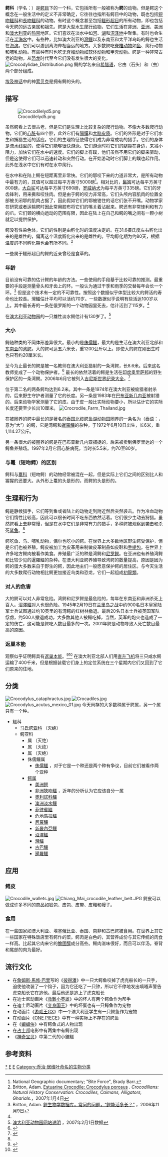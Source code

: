 {{Rough translation |time=2019-01-27 }}
{{Automatic taxobox
| taxon = Crocodylidae
| authority = [[Cuvier|Cuvier]], 1807
| fossil_range = {{fossil range|55|0}} [[始新世|始新世]]至今
| image = NileCrocodile.jpg
| image_caption = [[尼罗鳄|尼罗鳄]]
| subdivision_ranks = [[属|属]]
| subdivision =
* [[侏儒鱷|侏儒鱷屬]](''Osteolaemus'')
* [[鳄属|鳄属]](''Crocodylus'')
}}

'''鳄科'''（学名：{{lang|la|Crocodylidae}}）是[[鳄目|鳄目]]下的一个科，它包括所有一般被称为'''鳄'''的动物。但是鳄这个概念在一般生活中的定义不非常确定，它往往也指所有鳄目中的动物，既也包括[[短吻鱷科|短吻鱷科]]和[[恆河鱷|長吻鱷科]]的动物。有时这个概念甚至包括[[鱷形超目|鱷形超目]]的所有动物，即也包括今天鳄的远古亲属和祖先。鳄是大型水生[[爬行动物|爬行动物]]，它们生活在[[非洲|非洲]]、[[亚洲|亚洲]]、[[美洲|美洲]]和[[澳大利亚|澳大利亚]]的[[热带|热带]]地区。它们喜欢在淡水中如[[河|河]]、[[湖|湖]]和[[沼泽地|沼泽地]]中聚集。有时也会生活在[[汽水_(水域)|半海水]]中。有些种，比如澳大利亚的[[灣鱷|灣鱷]]以及东南亚和太平洋岛屿的鳄也生活在[[海滨|海滨]]。它们可以游到离海岸相当远的地方。大多数鳄吃[[脊椎动物|脊椎动物]]如[[鱼|鱼]]、爬行动物和[[哺乳动物|哺乳动物]]。有些种有时也吃[[无脊椎动物|无脊椎动物]]如[[软体动物|软体动物]]和[[甲壳亚门|甲壳动物]]。鳄是一种非常古老的动物，从[[恐龙|恐龙]]时代至今它们没有发生很大的变化。
[[File:Crocodylidae_Distribution.png|thumb]]
鳄的学名来自[[希腊语|希腊语]]，它由{{lang|en|kroke}}（石头）和{{lang|en|drilos}}（虫）两个部分组成。

[[埃及神话|埃及神话]]中的神[[索贝克|索贝克]]是拥有鳄的头的。

==描写==
[[File:Crocodilelyd5.png|thumb]]

虽然鳄看上去很古老，但是它们是生理上比较复杂的爬行动物。不像大多数爬行动物，它们的[[心脏|心脏]]有四个腔，此外它们有[[隔膜|隔膜]]和[[大脑皮质|大脑皮质]]。它们的外形是对于它们水生和捕猎生活的适应。它们的生理特征使得它们成为非常成功的猎手。它们的身体是流水线型的，使得它们能够很快游泳。它们游泳时将它们的腿靠在身边，来减小阻力，加快它们在水中的速度。它们的脚上有蹼，他们虽然不用它们的脚来驱动，但是这使得它们可以迅速转动和突然行动。在开始游动时它们脚上的蹼也起作用。此外在浅水中它们有时在水中爬行。

在水中和在陆上鳄在短距离里非常快。它们的鄂咬下来的力道非常大，是所有动物中最有力的，其值可以超过每平方英寸5000磅<ref>National Geographic documentary; "Bite Force", Brady Barr.</ref>。相对比的，[[鬣狗|鬣狗]]可达每平方英寸800磅，[[大白鲨|大白鲨]]可达每平方英寸690磅，[[罗威纳犬|罗威纳犬]]为每平方英寸335磅。它们的牙齿锋利，用来撕和咬住肉。但是由于鳄的咬力非常高，它们头颅内容肌肉的位置全部被关闭鄂的肌肉占据了，因此假如它们的鄂被钳住的话它们张不开嘴。动物学家在研究或者运输鳄时因此常用胶布将它们的嘴关着沾起来。鳄还有非常锋利和有力的爪。它们颈的横向运动的范围有限，因此在陆上在自己和鳄的嘴之间有一颗小树就足以提供保护。

鳄没有性染色体，它们的性别是由孵化时的温度决定的。在31.6摄氏度左右孵化出来的是雄性的，偏离这个温度孵化出来的是雌性的。平均孵化期为约80天，根据温度的不同孵化期也会有所不同。<ref>Britton, Adam. [http://www.kingsnake.com/oz/crocs/porosus.htm Estuarine Crocodile: Crocodylus porosus] {{webarchive|url=https://web.archive.org/web/20150205011319/http://www.kingsnake.com/oz/crocs/porosus.htm |date=2015-02-05 }}. ''Crocodilians: Natural History Conservation: Crocodiles, Caimans, Alligators, Gharials.''，2007年1月4日</ref>

一些属于鱷形超目的鳄的近亲曾经是食草的。

===年龄===
目前没有可靠的估计鳄的年龄的方法。一些使用的手段基于比较可靠的推测。最重要的手段是测量骨头和牙齿上的环。一般认为通过干季和雨季的交替每年会长一个环。<ref name="鳄生物学数据库，常问的问题，鳄能活多长？">Britton, Adam. [http://www.flmnh.ufl.edu/cnhc/cbd-faq-q3.htm 鳄生物学数据库，常问的问题，“鳄能活多长？”] {{Wayback|url=http://www.flmnh.ufl.edu/cnhc/cbd-faq-q3.htm |date=20110629125226 }}，2006年11月9日</ref> 但是这个技术有一定的不可靠性。按照这个数据似乎体型比较大的鳄活的寿命也比较長。灣鱷估计平均可以活约70岁。一些数据似乎说明有些活达100岁以上。其中最长寿的一条在俄罗斯的一个动物园里死去，估计活到了115岁。<ref name="鳄生物学数据库，常问的问题，鳄能活多长？"/>

在[[澳大利亚动物园|澳大利亚动物园]]的一只雄性淡水鳄估计有130岁了。<ref>[http://www.australiazoo.com.au/our-animals/amazing-animals/reptiles/?reptile=crocodilians&animal=freshwater_crocodile#Mr%20Freshy 澳大利亚动物园网站说明] {{Wayback|url=http://www.australiazoo.com.au/our-animals/amazing-animals/reptiles/?reptile=crocodilians&animal=freshwater_crocodile#Mr%20Freshy |date=20140227122831 }}，2007年2月1日数据</ref>

===大小===
鳄随种类的不同体形差异很大。最小的是[[侏儒鱷|侏儒鱷]]，最大的是生活在澳大利亚北部和[[东南亚|东南亚]]的[[湾鳄|湾鳄]]。大的鳄可达五六米长，重1200公斤以上。即使大的鳄在刚出生时也只有约20厘米长。

至今为止最长的鳄是被一名教师在澳大利亚猎射的一条湾鳄，长8.6米。后来这名教师变成了一个动物保护者。<ref name="animals.nationalgeographic.com">{{Cite web |url=http://animals.nationalgeographic.com/animals/reptiles/saltwater-crocodile.html?nav=A-Z |title=存档副本 |access-date=2007-11-08 |archive-date=2007-12-22 |archive-url=https://web.archive.org/web/20071222012800/http://animals.nationalgeographic.com/animals/reptiles/saltwater-crocodile.html?nav=A-Z |dead-url=no }}</ref> 最长的依然活着的鳄是生活在[[印度|印度]][[奥里萨邦|奥里萨邦]]的野生保护区的一条湾鳄。2006年6月它被列入[[吉尼斯世界纪录大全|吉尼斯世界纪录大全]]。<ref>{{Cite news
 |url        = http://in.today.reuters.com/news/newsArticle.aspx?type=topNews&storyID=2006-06-16T161028Z_01_NOOTR_RTRJONC_0_India-255100-1.xml
 |title      = 奥里萨邦的鳄被承认为世界上最长的
 |publisher  = Reuters
 |date       = 2006年6月16日
 |accessdate = 2006年6月18日
}}{{dead link|date=2018年5月 |bot=InternetArchiveBot |fix-attempted=yes }}</ref>

位于第二名的两条鳄均达到6.2米。其中一条是1974年在澳大利亚被偷猎者射杀的，后来野生守护者测量了它的长度。另一条是1983年在[[巴布亚新几内亚|巴布亚新几内亚]]被射猎的。后来动物学家测量了它的皮。由于皮一般比实际动物要小，所以估计它的实际长度还要至少长出10厘米。
[[File:Crocrodile_Farm_Thailand.jpg|thumb]]

在被圈养的鳄中最长的是著名的[[泰国|泰国]][[北榄鳄鱼湖动物园|北榄鳄鱼湖动物园]]圈养的一条名为{{lang|en|Yai}}（[[泰语|泰语]]：{{lang|th| ใหญ่}}，意为“大”）的鳄，它是湾鳄和[[暹羅鱷|暹羅鱷]]的杂种，于1972年6月10日出生，长6米，重1,114.27公斤。

另一条很大的被圈养的鳄是在巴布亚新几内亚捕捉的，后来被卖到佛罗里达的一个鳄鱼养殖场。1997年2月它因心脏病死，当时长5.5米，约70至80岁。

===与鼍（短吻鳄）的区别===
鳄科与[[鼍科|鼍科]]（短吻鳄）的动物经常被混在一起，但是实际上它们之间的区别比人和猩猩的还要大。从外形上鼍的头是{{lang|en|U}}形的，而鳄的头是{{lang|en|V}}形的。

==生理和行为==
鳄是静候猎手，它们等到鱼或者陆上的动物走到附近然后突然袭击。作为冷血动物它们惰性比较高，因此可以很长时间不吃东西依然活着。它们很少主动去狩猎。虽然鳄看上去非常慢，但是在水中它们是非常有力的猎手，多种鳄被观察到袭击和杀死[[鲨鱼|鲨鱼]]。<ref name="animals.nationalgeographic.com"/>

鳄吃鱼、鸟、哺乳动物，偶尔也吃小的鳄。在世界上大多数地区野生鳄受保护，但是它们也被养殖。鳄皮被加工为皮革用来制做皮革制品如皮鞋和[[手提包|手提包]]。在世界上许多地方鳄肉被看作美食。养殖最广泛的种是湾鳄和[[尼罗鳄|尼罗鳄]]。在亚洲也有养殖湾鳄和比较少见的暹羅鱷的杂种。在澳大利亚鳄养殖导致湾鳄的数量提高，原因是因为鳄的蛋大多数来自于野生的鳄，因此地主们一般愿意保护鳄的居住区。与今天生活的大多数爬行动物相比鳄更加接近鸟类和恐龙，它们一起组成[[初龍類|初龍類]]。

===对人的危害===
大的鳄可以对人非常危险。湾鳄和尼罗鳄是最危险的，每年在东南亚和非洲杀死上百人。[[沼澤鱷|沼澤鱷]]对人也很危险。1945年2月19日在[[兰里岛之战|兰里岛之战]]中约900名日本皇家陆军士兵试图通过约10英里的有湾鳄的红树林撤退。最后20名日本士兵被英国军队俘虏，约500人撤退成功，大多数其他人被鳄吃掉，当然，英军的炮火也造成了一定的伤亡，这可能是鳄吃人数目最多的一次。2001年鳄是动物导致人死亡数目最高的原因。

===返巢本能===
观察似乎证明鳄具有[[返巢本能|返巢本能]]。<ref>{{cite web
  | last = Mercer
  | first = Phil
  | authorlink = 
  | coauthors = 
  | title = Homing crocodiles defy relocation
  | work = 
  | publisher = BBC News
  | date = 2007年9月27日
  | url = http://news.bbc.co.uk/1/hi/world/asia-pacific/7015561.stm
  | format = 
  | doi = 
  | accessdate = 2007年9月27日
  | archive-date = 2009年4月10日
  | archive-url = https://web.archive.org/web/20090410025551/http://news.bbc.co.uk/1/hi/world/asia-pacific/7015561.stm
  | dead-url = no
  }}</ref><ref>{{cite web
  | last = 
  | first = 
  | authorlink = 
  | coauthors = 
  | title = Homesick crocs hightail it home
  | work = 
  | publisher = Sydney Morning Herald
  | date = 2007年9月26日
  | url = http://www.smh.com.au/news/NATIONAL/Homesick-crocs-hightail-it-home/2007/09/26/1190486354196.html
  | format = 
  | doi = 
  | accessdate = 2007年9月27日
  | archive-date = 2016年10月12日
  | archive-url = https://web.archive.org/web/20161012185151/http://www.smh.com.au/news/NATIONAL/Homesick-crocs-hightail-it-home/2007/09/26/1190486354196.html
  | dead-url = no
  }}</ref> 在澳大利亚北部人们用[[直升飞机|直升飞机]]将三只咸水鳄运输了400千米，但是根据装载它们身上的定位系统在三个星期内它们又回到了它们原来的住地。

==分类==
[[File:Crocodylus_cataphractus.jpg|thumb]]
[[File:Crocadiles.jpg|thumb]]
[[File:Crocodylus_acutus_mexico_01.jpg|thumb]]
今天尚存的大多数种属于鳄属，另一个属只有一个种。
* 鱷科 {{lang|la|Crocodylidae|}}
**[[马氏鳄亚科|马氏鳄亚科]] {{lang|la|Mekosuchinae|}}（灭绝）
**鳄亚科 {{lang|la|Crocodylinae|}}
***属 ''{{lang|la|Euthecodon|}}''（灭绝）
***属 ''{{lang|la|Rimasuchus|}}''（灭绝）
***属 ''{{lang|la|Voay|}}''（灭绝）
***侏儒鱷属 ''{{lang|la|Osteolaemus|}}''
****[[侏儒鱷|侏儒鱷]] ''{{lang|la|Osteolaemus tetraspis|}}''，对于它是一个种还是两个种有争议，目前它们被看作两个亚种
***[[鳄属|鳄属]] ''{{lang|la|Crocodylus|}}''
****[[美洲鳄|美洲鳄]] ''{{lang|la|Crocodylus acutus|}}''
****[[非洲狹吻鱷|非洲狹吻鱷]] ''{{lang|la|Crocodylus cataphractus|}}''，近年的{{lang|en|DNA}}分析认为它应该自分一属
****[[奧利諾科鱷|奧利諾科鱷]] ''{{lang|la|Crocodylus intermedius|}}''
****[[澳洲淡水鱷|澳洲淡水鱷]] ''{{lang|la|Crocodylus johnstoni|}}''
****[[菲律賓鱷|菲律賓鱷]] ''{{lang|la|Crocodylus mindorensis|}}''
****[[危地馬拉鱷|危地馬拉鱷]] ''{{lang|la|Crocodylus moreletii|}}''
****[[尼羅鱷|尼羅鱷]] ''{{lang|la|Crocodylus niloticus|}}''
****[[新畿內亞鱷|新畿內亞鱷]] ''{{lang|la|Crocodylus novaeguineae|}}''
****[[沼澤鱷|沼澤鱷]] ''{{lang|la|Crocodylus palustris|}}''
****[[灣鱷|灣鱷]] ''{{lang|la|Crocodylus porosus|}}''
****[[古巴鱷|古巴鱷]] ''{{lang|la|Crocodylus rhombifer|}}''
****[[暹羅鱷|暹羅鱷]] ''{{lang|la|Crocodylus siamensis|}}''

==应用==
===鳄皮===
[[File:Crocodile_wallets.jpg|thumb]]
[[File:Chiang_Mai_crocodile_leather_belt.JPG|thumb]]
鳄皮可以做成许多不同的商品如钱包、皮包、皮带、皮鞋和幔子。

===食用===
在一些国家如澳大利亚、埃塞俄比亚、泰国、南非和古巴鳄被食用。在世界上其它一些国家在特殊饭店里有鳄作的菜。鳄肉是白色的，其营养成份与其它传统的肉食一样高。比起其它肉来它的[[膽固醇|膽固醇]]成分高些。鳄肉滋味很好，而且可以伴汤。脊背和尾部的肉为最好。

==流行文化==
*在[[詹姆斯·馬修·巴里|詹姆斯·馬修·巴里]]写的《[[彼得潘|彼得潘]]》中一只大鳄鱼咬掉了虎克船长的一只手，迫使他改装了一个钩子，因为它还吃了一只钟，所以它不停地发出嘀嗒声警告虎克船长它在追他。最后他还是追上了虎克船长
*在迪士尼动画片《[[救難小英雄_(迪士尼)|救難小英雄]]》中的坏人有两个鳄鱼作为帮手
*在迪士尼动画片《[[变身国王|变身国王]]》中的坏蛋也有一只鳄鱼作为宠物
*在动画片《[[游戏王GX|游戏王GX]]》中一个澳大利亚学生有一只鳄鱼作为宠物
*在动画片《[[ONE_PIECE|ONE PIECE]]》中有一种实际上不存在的鳄鱼
*在《[[蝙蝠俠|蝙蝠俠]]》中有鳄鱼式的人物出现
*在[[占士邦|占士邦]]电影中有两集中有鳄出现
*《[[神奇宝贝|神奇宝贝]]》中第二代的小鋸鱷

==参考资料==
{{reflist}}
{{鱷目|C.}}
{{爬行類}}
{{taxonbar}}

[[Category:鳄科|*]]
[[Category:鳄目|E]]
[[Category:1807年描述的分类群|E]]
[[Category:乔治·居维叶命名的生物分类|Category:乔治·居维叶命名的生物分类]]
